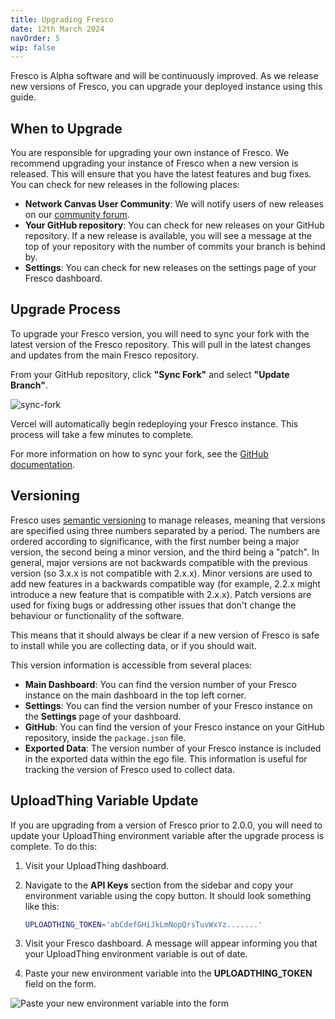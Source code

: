 ```yaml
---
title: Upgrading Fresco
date: 12th March 2024
navOrder: 5
wip: false
---
```


Fresco is Alpha software and will be continuously improved. As we release new versions of Fresco, you can upgrade your deployed instance using this guide.

## When to Upgrade

You are responsible for upgrading your own instance of Fresco. We recommend upgrading your instance of Fresco when a new version is released. This will ensure that you have the latest features and bug fixes. You can check for new releases in the following places:

- **Network Canvas User Community**: We will notify users of new releases on our [community forum](https://community.networkcanvas.com/).
- **Your GitHub repository**: You can check for new releases on your GitHub repository. If a new release is available, you will see a message at the top of your repository with the number of commits your branch is behind by.
- **Settings**: You can check for new releases on the settings page of your Fresco dashboard.

## Upgrade Process

To upgrade your Fresco version, you will need to sync your fork with the latest version of the Fresco repository. This will pull in the latest changes and updates from the main Fresco repository.

From your GitHub repository, click **"Sync Fork"** and select **"Update Branch"**.

![sync-fork](/assets/img/fresco-images/sync-fork.png)

Vercel will automatically begin redeploying your Fresco instance. This process will take a few minutes to complete.

For more information on how to sync your fork, see the [GitHub documentation](https://docs.github.com/en/github/collaborating-with-issues-and-pull-requests/syncing-a-fork).

## Versioning

Fresco uses [semantic versioning](https://semver.org/) to manage releases, meaning that versions are specified using three numbers separated by a period. The numbers are ordered according to significance, with the first number being a major version, the second being a minor version, and the third being a "patch". In general, major versions are not backwards compatible with the previous version (so 3.x.x is not compatible with 2.x.x). Minor versions are used to add new features in a backwards compatible way (for example, 2.2.x might introduce a new feature that is compatible with 2.x.x). Patch versions are used for fixing bugs or addressing other issues that don't change the behaviour or functionality of the software.

This means that it should always be clear if a new version of Fresco is safe to install while you are collecting data, or if you should wait.

This version information is accessible from several places:

- **Main Dashboard**: You can find the version number of your Fresco instance on the main dashboard in the top left corner.
- **Settings**: You can find the version number of your Fresco instance on the **Settings** page of your dashboard.
- **GitHub**: You can find the version of your Fresco instance on your GitHub repository, inside the `package.json` file.
- **Exported Data**: The version number of your Fresco instance is included in the exported data within the ego file. This information is useful for tracking the version of Fresco used to collect data.

## UploadThing Variable Update

If you are upgrading from a version of Fresco prior to 2.0.0, you will need to update your UploadThing environment variable after the upgrade process is complete. To do this:

1. Visit your UploadThing dashboard.
2. Navigate to the **API Keys** section from the sidebar and copy your environment variable using the copy button. It should look something like this:

   ```bash
   UPLOADTHING_TOKEN='abCdefGHiJkLmNopQrsTuvWxYz.......'
   ```

3. Visit your Fresco dashboard. A message will appear informing you that your UploadThing environment variable is out of date.
4. Paste your new environment variable into the **UPLOADTHING_TOKEN** field on the form.

![Paste your new environment variable into the form](/assets/img/fresco-images/upgrade.png)

